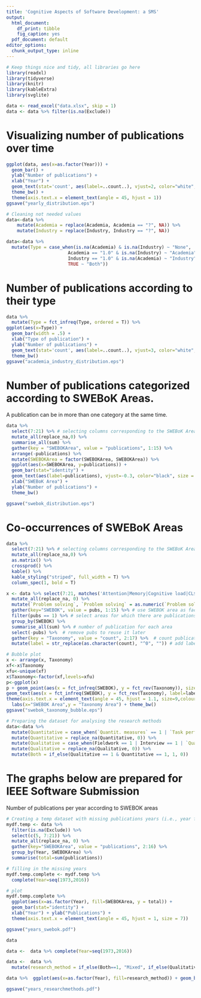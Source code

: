 ```yaml
---
title: 'Cognitive Aspects of Software Development: a SMS'
output:
  html_document:
    df_print: tibble
    fig_caption: yes
  pdf_document: default
editor_options:
  chunk_output_type: inline
---
```


```r
# Keep things nice and tidy, all libraries go here
library(readxl)
library(tidyverse)
library(knitr)
library(kableExtra)
library(svglite)
```
```r
data <- read_excel("data.xlsx", skip = 1)
data <- data %>% filter(is.na(Exclude))
```

# Visualizing number of publications over time
```r
ggplot(data, aes(x=as.factor(Year))) + 
  geom_bar() +  
  ylab("Number of publications") +
  xlab("Year") + 
  geom_text(stat='count', aes(label=..count..), vjust=2, color="white", size = 2.5) + 
  theme_bw() + 
  theme(axis.text.x = element_text(angle = 45, hjust = 1)) 
ggsave("yearly_distribution.eps")
```


```r

# Cleaning not needed values 
data<-data %>% 
    mutate(Academia = replace(Academia, Academia == "?", NA)) %>%
    mutate(Industry = replace(Industry, Industry == "?", NA))

data<-data %>%
  mutate(Type = case_when(is.na(Academia) & is.na(Industry) ~ "None", 
                       Academia == "1.0" & is.na(Industry) ~ "Academia",
                       Industry == "1.0" & is.na(Academia) ~ "Industry", 
                       TRUE ~ "Both"))
```

# Number of publications according to their type
```r
data %>% 
  mutate(Type = fct_infreq(Type, ordered = T)) %>% 
ggplot(aes(x=Type)) + 
  geom_bar(width = .5) +
  xlab("Type of publication") + 
  ylab("Number of publications") + 
  geom_text(stat='count', aes(label=..count..), vjust=3, color="white", size = 4) +
  theme_bw()
ggsave("academia_industry_distribution.eps")
```

# Number of publications categorized according to SWEBoK Areas. 
A publication can be in more than one category at the same time.

```r
data %>% 
  select(7:21) %>% # selecting columns corresponding to the SWEBoK Areas
  mutate_all(replace_na,0) %>% 
  summarise_all(sum) %>% 
  gather(key = "SWEBOKArea", value = "publications", 1:15) %>% 
  arrange(-publications) %>%  
  mutate(SWEBOKArea = factor(SWEBOKArea, SWEBOKArea)) %>% 
  ggplot(aes(x=SWEBOKArea, y=publications)) + 
  geom_bar(stat="identity") + 
  geom_text(aes(label=publications), vjust=-0.3, color="black", size = 4) + 
  xlab("SWEBoK Area") + 
  ylab("Number of publications") +
  theme_bw()

ggsave("swebok_distribution.eps")
```

# Co-occurrences of SWEBoK Areas
```r
data %>% 
  select(7:21) %>% # selecting columns corresponding to the SWEBoK Areas
  mutate_all(replace_na,0) %>% 
  as.matrix() %>% 
  crossprod() %>% 
  kable() %>%
  kable_styling("striped", full_width = T) %>%
  column_spec(1, bold = T)
```

```r
x <- data %>% select(7:21, matches('Attention|Memory|Cognitive load|CL$|Problem solving|Reasoning|Decision making|Errors| biases$' )) %>%
  mutate_all(replace_na, 0) %>%
  mutate(`Problem solving`, `Problem solving` = as.numeric(`Problem solving`)) %>% 
  gather(key="SWEBOK", value = pubs, 1:15) %>% # use SWEBOK area as factor
  filter(pubs == 1) %>% # select areas for which there are publications
  group_by(SWEBOK) %>% 
  summarise_all(sum) %>% # number of publication for each area 
  select(-pubs) %>%  # remove pubs to reuse it later
  gather(key = "Taxonomy", value = "count", 2:17) %>%  # count publications in each cognitive taxonomy area
  mutate(label = str_replace(as.character(count), "^0", "")) # add label for later
```
```r
# Bubble plot
x <- arrange(x, Taxonomy)
xf<-x$Taxonomy
xfu<-unique(xf)
x$Taxonomy<-factor(xf,levels=xfu)
p<-ggplot(x)
p + geom_point(aes(x = fct_infreq(SWEBOK), y = fct_rev(Taxonomy)), size=x$count*1.6, shape=21, fill="white", alpha=0.60) +
geom_text(aes(x = fct_infreq(SWEBOK), y = fct_rev(Taxonomy), label=label), size=2) +
theme(axis.text.x = element_text(angle = 45, hjust = 1.1, size=9,colour="black"), axis.text.y = element_text(size=8,colour="black"), axis.title.x = element_text(size=10), axis.title.y = element_text(size=10,colour = "black",vjust=0.12), panel.grid.major = element_line(linetype = "dashed", size=0.1, color="black"))+
  labs(x="SWEBOK Area",y = "Taxonomy Area") + theme_bw()
ggsave("swebok_taxonomy_bubble.eps")
```
```r
# Preparing the dataset for analysing the research methods
data<-data %>%
  mutate(Quantitative = case_when(`Quantit. measures` == 1 | `Task performance` == 1 | `Physiological meas.` == 1 | `Subjective ratings` == 1 | `Behavioral meas.` == 1 ~ 1)) %>% 
  mutate(Quantitative = replace_na(Quantitative, 0)) %>%  
  mutate(Qualitative = case_when(Fieldwork == 1 | Interview == 1 | `Qualit. measures` == 1 | `Task-based` == 1 | `Open observation` == 1 ~ 1)) %>%  
  mutate(Qualitative = replace_na(Qualitative, 0)) %>% 
  mutate(Both = if_else(Qualitative == 1 & Quantitative == 1, 1, 0))

```


# The graphs below are prepared for IEEE Software Submission

Number of publications per year according to SWEBOK areas
```r
# Creating a temp dataset with missing publications years (i.e., year for which there was no publication)
mydf.temp <- data %>% 
  filter(is.na(Exclude)) %>% 
  select(c(5, 7:21)) %>% 
  mutate_all(replace_na, 0) %>% 
  gather(key="SWEBOKArea", value = "publications", 2:16) %>% 
  group_by(Year, SWEBOKArea) %>% 
  summarise(total=sum(publications)) 

# filling in the missing years
mydf.temp.complete <- mydf.temp %>% 
  complete(Year=seq(1973,2016))

# plot
mydf.temp.complete %>% 
  ggplot(aes(x=as.factor(Year), fill=SWEBOKArea, y = total)) + 
  geom_bar(stat="identity") + 
  xlab("Year") + ylab("Publications") + 
  theme(axis.text.x = element_text(angle = 45, hjust = 1, size = 7))

ggsave("years_swebok.pdf")
```
```r
data
```

```r
data <-  data %>% complete(Year=seq(1973,2016)) 

data <-  data %>% 
  mutate(research_method = if_else(Both==1, "Mixed", if_else(Qualitative==1, "Qualitative", "Quantitative"))) 

data %>%  ggplot(aes(x=as.factor(Year), fill=research_method)) + geom_bar() + scale_fill_discrete(name="Research methods", labels = c("Mixed", "Qualitative", "Quantitative", ""), na.value = "transparent") + xlab("Year") + ylab("Publications") +   theme(axis.text.x = element_text(angle = 45, hjust = 1, size = 5))

ggsave("years_researchmethods.pdf")
```


